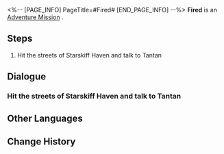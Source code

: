 <%-- [PAGE_INFO]
PageTitle=#Fired#
[END_PAGE_INFO] --%>
{{Stub|Dialogue, characters, and location(s)}}
{{Mission Infobox
|id            = 2020301
|title         = 
|image         = Mission Fired.png
|type          = Adventure
|event_name    = 
|chapter       = 
|requirements  = [[Trailblaze Mission]] ''[[Humming Antlers, Entwined Horns]]'' completed
|summary       = After receiving Mei's meticulous guidance, Luhui, who has been hesitant, found her answers.<br />Your encounter with them was merely a coincidental moment in their long lives, yet it brought about significant changes.
|characters    = <!--characters that appear in this mission-->
|startLocation = <!--location as it intially appears on the mission screen-->
|world         = <!--i.e. Penacony-->
|area          = <!--i.e. A Child's Dream-->
|prev          = 
|next          = Fired
|exp           = 
|credits       = 10000
|stellarJade   = 
|other         = {{Card List||delim=;}}
}}
'''Fired''' is an [[Adventure Mission]]<!--in [world]-->.

==Steps==
# Hit the streets of Starskiff Haven and talk to Tantan

<!--
==Gameplay Notes==

--><!--
==Trial Character==

-->
==Dialogue==
{{Stub Dialogue}}
{{Dialogue Start}}
:{{tx}}
{{Dialogue End}}

===Hit the streets of Starskiff Haven and talk to Tantan===
{{Mission Description|type=adventure|location=<!--to be added-->|update|There's a message from Secretary Xikui at the Palace of Astrum, who's heard that the speed tester Tantan is planning a trial program called Xianzhou Speed Tester.<br />Counting vehicles is supposed to be easy. If you have the time, go find the speed tester Tantan for a chat.}}
{{Dialogue Start}}
:{{tx}}
{{Dialogue End}}

==Other Languages==
{{Other Languages
|en   = Fired
|zhs  = 解雇
|zht  = 解雇
|ja   = 解雇
|ko   = 해고
|es   = Estás despedida
|fr   = Licenciement
|ru   = Увольнение
|th   = ไล่ออก
|vi   = Sa Thải
|de   = Gefeuert
|id   = Pemecatan
|pt   = Demissão
}}

==Change History==
{{Change History|1.0}}
